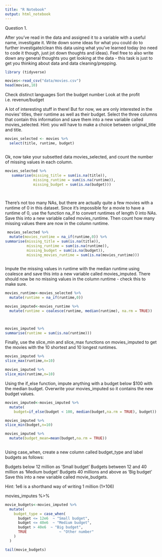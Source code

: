 ```yaml
---
title: "R Notebook"
output: html_notebook
---
```


Question 1.

After you’ve read in the data and assigned it to a variable with a useful name, investigate it. Write down some ideas for what you could do to further investigate/clean this data using what you’ve learned today (no need to code it though, just jot down thoughts and ideas). Feel free to also write down any general thoughts you get looking at the data - this task is just to get you thinking about data and data cleaning/prepping.


```r
library (tidyverse)
```

```r
movies<-read_csv("data/movies.csv")
head(movies,10)
```

Check distinct languages
Sort the budget number
Look at the profit i.e. revenue/budget

A lot of interesting stuff in there! But for now, we are only interested in the movies’ titles, their runtime as well as their budget. Select the three columns that contain this information and save them into a new variable called movies_selected. Hint: you will have to make a choice between original_title and title.


```r
movies_selected <- movies %>%
  select(title, runtime, budget)



```

Ok, now take your subsetted data movies_selected, and count the number of missing values in each column.

```r
movies_selected %>%
   summarise(missing_title = sum(is.na(title)),
             missing_runtime = sum(is.na(runtime)),
             missing_budget = sum(is.na(budget))) 
 
  
```


There’s not too many NAs, but there are actually quite a few movies with a runtime of 0 in this dataset. Since it’s impossible for a movie to have a runtime of 0, use the function na_if to convert runtimes of length 0 into NAs. Save this into a new variable called movies_runtime. Then count how many missing values there are now in the column runtime.


```r
 movies_selected %>%
  mutate(movies_runtime = na_if(runtime,0)) %>%
summarise(missing_title = sum(is.na(title)),
          missing_runtime = sum(is.na(runtime)),
          missing_budget = sum(is.na(budget)),
          missing_movies_runtime = sum(is.na(movies_runtime)))
  
```


Impute the missing values in runtime with the median runtime using coalesce and save this into a new variable called movies_imputed. There should now be no missing values in the column runtime - check this to make sure.

```r
movies_runtime<-movies_selected %>%
  mutate(runtime = na_if(runtime,0))
```

```r
movies_imputed<-movies_runtime %>%
  mutate(runtime = coalesce(runtime, median(runtime), na.rm = TRUE))

  
```
```r
movies_imputed %>%
summarise(runtime = sum(is.na(runtime)))
```

Finally, use the slice_min and slice_max functions on movies_imputed to get the movies with the 10 shortest and 10 longest runtimes.

```r

movies_imputed %>%
slice_max(runtime,n=10)


```

```r
movies_imputed %>%
slice_min(runtime,n=10)
```

Using the if_else function, impute anything with a budget below $100 with the median budget. Overwrite your movies_imputed so it contains the new budget values.

```r
movies_imputed<-movies_imputed %>%
  mutate(
    budget=if_else(budget < 100, median(budget,na.rm = TRUE), budget))
```

```r
movies_imputed %>%
slice_min(budget,n=10)
```


```r
movies_imputed %>%
  mutate(budget_mean=mean(budget,na.rm = TRUE))
   

```


Using case_when, create a new column called budget_type and label budgets as follows:

Budgets below 12 million as ‘Small budget’
Budgets between 12 and 40 million as ‘Medium budget’
Budgets 40 millions and above as ‘Big budget’
Save this into a new variable called movie_budgets.

Hint: 1e6 is a shorthand way of writing 1 million (1×106)

movies_imputes %>%

```r
movie_budgets<-movies_imputed %>% 
  mutate(
    budget_type = case_when(
      budget <= 12e6  ~ "Small budget",
      budget <= 40e6  ~ "Medium budget",
      budget > 40e6  ~ "Big budget",
      TRUE               ~ "Other number"
    )
  )
```


```r
tail(movie_budgets)
```






